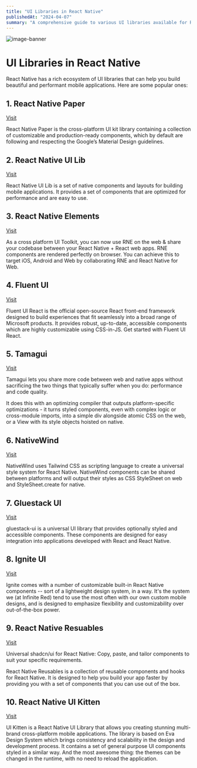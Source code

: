 ```yaml
---
title: "UI Libraries in React Native"
publishedAt: "2024-04-07"
summary: "A comprehensive guide to various UI libraries available for React Native to enhance your app development experience."
---
```


![image-banner](https://www.appstud.com/wp-content/uploads/2018/03/React-Native-Titre.png)

# UI Libraries in React Native

React Native has a rich ecosystem of UI libraries that can help you build beautiful and performant mobile applications. Here are some popular ones:

## 1. React Native Paper

[Visit](https://callstack.github.io/react-native-paper/)

React Native Paper is the cross-platform UI kit library containing a collection of customizable and production-ready components, which by default are following and respecting the Google’s Material Design guidelines.

## 2. React Native UI Lib

[Visit](https://wix.github.io/react-native-ui-lib/)

React Native UI Lib is a set of native components and layouts for building mobile applications. It provides a set of components that are optimized for performance and are easy to use.

## 3. React Native Elements

[Visit](https://reactnativeelements.com/)

As a cross platform UI Toolkit, you can now use RNE on the web & share your codebase between your React Native + React web apps. RNE components are rendered perfectly on browser. You can achieve this to target iOS, Android and Web by collaborating RNE and React Native for Web.

## 4. Fluent UI

[Visit](https://developer.microsoft.com/en-us/fluentui#/get-started)

Fluent UI React is the official open-source React front-end framework designed to build experiences that fit seamlessly into a broad range of Microsoft products. It provides robust, up-to-date, accessible components which are highly customizable using CSS-in-JS. Get started with Fluent UI React.

## 5. Tamagui

[Visit](https://tamagui.dev/)

Tamagui lets you share more code between web and native apps without sacrificing the two things that typically suffer when you do: performance and code quality.

It does this with an optimizing compiler that outputs platform-specific optimizations - it turns styled components, even with complex logic or cross-module imports, into a simple div alongside atomic CSS on the web, or a View with its style objects hoisted on native.

## 6. NativeWind

[Visit](https://www.nativewind.dev/)

NativeWind uses Tailwind CSS as scripting language to create a universal style system for React Native. NativeWind components can be shared between platforms and will output their styles as CSS StyleSheet on web and StyleSheet.create for native.

## 7. Gluestack UI

[Visit](https://ui.gluestack.io/)

gluestack-ui is a universal UI library that provides optionally styled and accessible components. These components are designed for easy integration into applications developed with React and React Native.

## 8. Ignite UI

[Visit](https://docs.infinite.red/ignite-cli/)

Ignite comes with a number of customizable built-in React Native components -- sort of a lightweight design system, in a way. It's the system we (at Infinite Red) tend to use the most often with our own custom mobile designs, and is designed to emphasize flexibility and customizability over out-of-the-box power.

## 9. React Native Resuables

[Visit](https://rnr-docs.vercel.app/getting-started/introduction/)

Universal shadcn/ui for React Native: Copy, paste, and tailor components to suit your specific requirements.

React Native Reusables is a collection of reusable components and hooks for React Native. It is designed to help you build your app faster by providing you with a set of components that you can use out of the box.

## 10. React Native UI Kitten

[Visit](https://akveo.github.io/react-native-ui-kitten/)

UI Kitten is a React Native UI Library that allows you creating stunning multi-brand cross-platform mobile applications. The library is based on Eva Design System which brings consistency and scalability in the design and development process. It contains a set of general purpose UI components styled in a similar way. And the most awesome thing: the themes can be changed in the runtime, with no need to reload the application.
